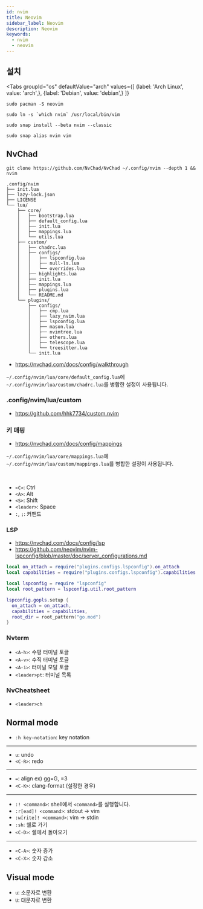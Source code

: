 ```yaml
---
id: nvim
title: Neovim
sidebar_label: Neovim
description: Neovim
keywords:
  - nvim
  - neovim
---
```



## 설치

<Tabs
    groupId="os"
    defaultValue="arch"
    values={[
        {label: 'Arch Linux', value: 'arch',},
        {label: 'Debian', value: 'debian',}
    ]}
>

<TabItem value="arch">

```shell
sudo pacman -S neovim
```

```shell
sudo ln -s `which nvim` /usr/local/bin/vim
```

</TabItem>

<TabItem value="debian">

```shell
sudo snap install --beta nvim --classic
```

```shell
sudo snap alias nvim vim
```

</TabItem>

</Tabs>

## NvChad

```shell
git clone https://github.com/NvChad/NvChad ~/.config/nvim --depth 1 && nvim
```

```shell
.config/nvim
├── init.lua
├── lazy-lock.json
├── LICENSE
└── lua/
    ├── core/
    │   ├── bootstrap.lua
    │   ├── default_config.lua
    │   ├── init.lua
    │   ├── mappings.lua
    │   └── utils.lua
    ├── custom/
    │   ├── chadrc.lua
    │   ├── configs/
    │   │   ├── lspconfig.lua
    │   │   ├── null-ls.lua
    │   │   └── overrides.lua
    │   ├── highlights.lua
    │   ├── init.lua
    │   ├── mappings.lua
    │   ├── plugins.lua
    │   └── README.md
    └── plugins/
        ├── configs/
        │   ├── cmp.lua
        │   ├── lazy_nvim.lua
        │   ├── lspconfig.lua
        │   ├── mason.lua
        │   ├── nvimtree.lua
        │   ├── others.lua
        │   ├── telescope.lua
        │   └── treesitter.lua
        └── init.lua
```

- https://nvchad.com/docs/config/walkthrough

`~/.config/nvim/lua/core/default_config.lua`에 `~/.config/nvim/lua/custom/chadrc.lua`를 병합한 설정이 사용됩니다.

### .config/nvim/lua/custom

- https://github.com/hhk7734/custom.nvim

### 키 매핑

- https://nvchad.com/docs/config/mappings

`~/.config/nvim/lua/core/mappings.lua`에 `~/.config/nvim/lua/custom/mappings.lua`를 병합한 설정이 사용됩니다.

<br />

- `<C>`: Ctrl
- `<A>`: Alt
- `<S>`: Shift
- `<leader>`: Space
- `:`, `;`: 커맨드

### LSP

- https://nvchad.com/docs/config/lsp
- https://github.com/neovim/nvim-lspconfig/blob/master/doc/server_configurations.md

```lua title="~/.config/nvim/lua/custom/configs/lspconfig.lua"
local on_attach = require("plugins.configs.lspconfig").on_attach
local capabilities = require("plugins.configs.lspconfig").capabilities

local lspconfig = require "lspconfig"
local root_pattern = lspconfig.util.root_pattern

lspconfig.gopls.setup {
  on_attach = on_attach,
  capabilities = capabilities,
  root_dir = root_pattern("go.mod")
}
```

### Nvterm

- `<A-h>`: 수평 터미널 토글
- `<A-v>`: 수직 터미널 토글
- `<A-i>`: 터미널 모달 토글
- `<leader>pt`: 터미널 목록

### NvCheatsheet

- `<leader>ch`

## Normal mode

- `:h key-notation`: key notation

---

- `u`: undo
- `<C-R>`: redo

---

- `=`: align ex) gg=G, =3
- `<C-K>`: clang-format (설정한 경우)

---

- `:! <command>`: shell에서 `<command>`를 실행합니다.
- `:r[ead]! <command>`: stdout -> vim
- `:w[rite]! <command>`: vim -> stdin
- `:sh`: 쉘로 가기
- `<C-D>`: 쉘에서 돌아오기

---

- `<C-A>`: 숫자 증가
- `<C-X>`: 숫자 감소

## Visual mode

- `u`: 소문자로 변환
- `U`: 대문자로 변환
